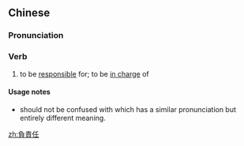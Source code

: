 {{also|负责任}}
==Chinese==
{{zh-forms|s=负责任|type=12}}

===Pronunciation===
{{zh-pron
|m=fùzérèn
|c=fu6 zaak3 jam6
|h=pfs=fu-chit-yim/s:fu-chit-ngim
|mn=hū-chek-jīm/hū-chek-līm
|cat=v
}}

===Verb===
{{zh-verb}}

# to be [[responsible]] for; to be [[in charge]] of

====Usage notes====
* {{zh-l|負責任}} should not be confused with {{zh-l|負責人}} which has a similar pronunciation but entirely different meaning.

[[zh:負責任]]